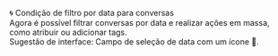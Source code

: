 🌀 Condição de filtro por data para conversas  
Agora é possível filtrar conversas por data e realizar ações em massa, como atribuir ou adicionar tags.  
Sugestão de interface: Campo de seleção de data com um ícone 📅.